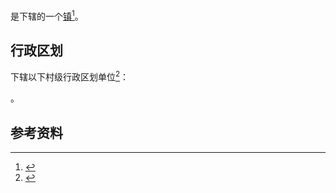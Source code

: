 {{中国乡级行政区|46/90/02/109/000}}

'''{{PAGENAMEBASE}}'''是{{PRC admin/fullname|46/90/02/109/000|3}}下辖的一个[[行政建制镇|镇]]<ref>{{PRC admin/ref sgc|{{PRC admin/parent|46/90/02/109/000}}}}</ref>。

== 行政区划 ==
{{PAGENAMEBASE}}下辖以下村级行政区划单位<ref>{{PRC admin/ref sgc|46/90/02/109/000}}</ref>：

{{PRC admin/children|46/90/02/109/000}}。

== 参考资料 ==
{{reflist}}

{{海南行政区划小作品}}
{{PRC admin/navcat|46/90/02/109/000}}